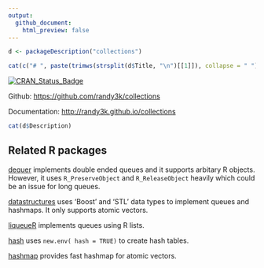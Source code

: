 ```yaml
---
output:
  github_document:
    html_preview: false
---
```

<!-- README.md is generated from README.Rmd. Please edit that file -->


```r
d <- packageDescription("collections")
```

```r
cat(c("# ", paste(trimws(strsplit(d$Title, "\n")[[1]]), collapse = " ")))
```

[![CRAN\_Status\_Badge](http://www.r-pkg.org/badges/version/collections)](https://cran.r-project.org/package=collections)

Github: [https://github.com/randy3k/collections](https://github.com/randy3k/collections)

Documentation: [http://randy3k.github.io/collections](https://randy3k.github.io/collections)

```r
cat(d$Description)
```

## Related R packages

[dequer](https://CRAN.R-project.org/package=dequer) implements double ended queues and it supports arbitary R objects. However, it uses `R_PreserveObject` and `R_ReleaseObject` heavily which could be an issue for long queues.

[datastructures](https://CRAN.R-project.org/package=datastructures) uses 'Boost' and 'STL' data types to implement queues and hashmaps. It only supports atomic vectors.

[liqueueR](https://CRAN.R-project.org/package=liqueueR) implements queues using R lists.

[hash](https://CRAN.R-project.org/package=hash) uses  `new.env( hash = TRUE)` to create hash tables.

[hashmap](https://CRAN.R-project.org/package=hashmap) provides fast hashmap for atomic vectors.
